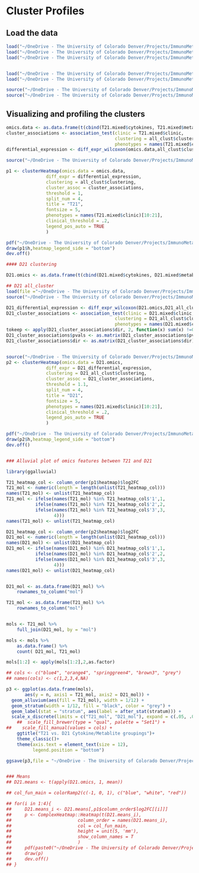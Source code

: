 # Cluster Profiles

## Load the data
```r
load("~/OneDrive - The University of Colorado Denver/Projects/ImmunoMetabolicSubtypes/results/clusterings/all_clust.RData")
load("~/OneDrive - The University of Colorado Denver/Projects/ImmunoMetabolicSubtypes/results/clusterings/cyt_clust.RData")
load("~/OneDrive - The University of Colorado Denver/Projects/ImmunoMetabolicSubtypes/results/clusterings/met_clust.RData")


load("~/OneDrive - The University of Colorado Denver/Projects/ImmunoMetabolicSubtypes/data/processed/T21_standardized_cyt_met.RData")
load("~/OneDrive - The University of Colorado Denver/Projects/ImmunoMetabolicSubtypes/data/processed/D21_standardized_cyt_met.RData")

source("~/OneDrive - The University of Colorado Denver/Projects/ImmunoMetabolicSubtypes/R/cluster_evaluation.R")
source("~/OneDrive - The University of Colorado Denver/Projects/ImmunoMetabolicSubtypes/R/data_prep_functions.R")

```

## Visualizing and profiling the clusters

```r
omics.data <- as.data.frame(t(cbind(T21.mixed$cytokines, T21.mixed$metabolites)))
cluster_associations <- association_test(clinic = T21.mixed$clinic,
                                         clustering = all_clust$clustering,
                                         phenotypes = names(T21.mixed$clinic)[10:21])
differential_expression <- diff_expr_wilcoxon(omics.data,all_clust$clustering)

source("~/OneDrive - The University of Colorado Denver/Projects/ImmunoMetabolicSubtypes/R/cluster_evaluation.R")

p1 <- clusterHeatmap(omics.data = omics.data,
               diff_expr = differential_expression,
               clustering = all_clust$clustering,
               cluster_assoc = cluster_associations,
               threshold = 1,
               split_num = 4,
               title = "T21",
               fontsize = 5,
               phenotypes = names(T21.mixed$clinic)[10:21],
               clinical_threshold = .2,
               legend_pos_auto = TRUE
               )

pdf("~/OneDrive - The University of Colorado Denver/Projects/ImmunoMetabolicSubtypes/results/cluster_heatmaps/revision_T21_cyt_met_diff_clinic_4clusters_25neighbors_heatmap.pdf", width = 12, height = 4)
draw(p1$h,heatmap_legend_side = "bottom")
dev.off()

#### D21 clustering

D21.omics <- as.data.frame(t(cbind(D21.mixed$cytokines, D21.mixed$metabolites)))

## D21 all_cluster
load(file ="~/OneDrive - The University of Colorado Denver/Projects/ImmunoMetabolicSubtypes/results/clusterings/D21_all_clust.RData")
source("~/OneDrive - The University of Colorado Denver/Projects/ImmunoMetabolicSubtypes/R/cluster_evaluation.R")

D21_differential_expression <- diff_expr_wilcoxon(D21.omics,D21_all_clust$clustering)
D21_cluster_associations <- association_test(clinic = D21.mixed$clinic,
                                         clustering = D21_all_clust$clustering,
                                         phenotypes = names(D21.mixed$clinic)[10:21])
tokeep <- apply(D21_cluster_associations$dir, 2, function(x) sum(x) !=0)
D21_cluster_associations$pvals <- as.matrix(D21_cluster_associations$pvals)[,tokeep]
D21_cluster_associations$dir <- as.matrix(D21_cluster_associations$dir)[,tokeep]


source("~/OneDrive - The University of Colorado Denver/Projects/ImmunoMetabolicSubtypes/R/cluster_evaluation.R")
p2 <- clusterHeatmap(omics.data = D21.omics,
               diff_expr = D21_differential_expression,
               clustering = D21_all_clust$clustering,
               cluster_assoc = D21_cluster_associations,
               threshold = 1.1,
               split_num = 4,
               title = "D21",
               fontsize = 5,
               phenotypes = names(D21.mixed$clinic)[10:21],
               clinical_threshold = .2,
               legend_pos_auto = TRUE
               )

pdf("~/OneDrive - The University of Colorado Denver/Projects/ImmunoMetabolicSubtypes/results/cluster_heatmaps/revisoin_D21_cyt_met_diff_clinic_4clusters_25neighbors_heatmap.pdf", width = 12, height = 4)
draw(p2$h,heatmap_legend_side = "bottom")
dev.off()


### Alluvial plot of omics features between T21 and D21

library(ggalluvial)

T21_heatmap_col <- column_order(p1$heatmap)$log2FC
T21_mol <- numeric(length = length(unlist(T21_heatmap_col)))
names(T21_mol) <- unlist(T21_heatmap_col)
T21_mol <- ifelse(names(T21_mol) %in% T21_heatmap_col$'1',1,
           ifelse(names(T21_mol) %in% T21_heatmap_col$'2',2,
           ifelse(names(T21_mol) %in% T21_heatmap_col$'3',3,
                  4)))
names(T21_mol) <- unlist(T21_heatmap_col)

D21_heatmap_col <- column_order(p2$heatmap)$log2FC
D21_mol <- numeric(length = length(unlist(D21_heatmap_col)))
names(D21_mol) <- unlist(D21_heatmap_col)
D21_mol <- ifelse(names(D21_mol) %in% D21_heatmap_col$'1',1,
           ifelse(names(D21_mol) %in% D21_heatmap_col$'2',2,
           ifelse(names(D21_mol) %in% D21_heatmap_col$'3',3,
                  4)))
names(D21_mol) <- unlist(D21_heatmap_col)


D21_mol <- as.data.frame(D21_mol) %>%
    rownames_to_column("mol")

T21_mol <- as.data.frame(T21_mol) %>%
    rownames_to_column("mol")


mols <- T21_mol %>%
    full_join(D21_mol, by = "mol")

mols <- mols %>%
    as.data.frame() %>%
    count( D21_mol, T21_mol)

mols[1:2] <- apply(mols[1:2],2,as.factor)

## cols <- c("blue4", "orange4", "springgreen4", "brown3", "grey")
## names(cols) <- c(1,2,3,4,NA)

p3 <- ggplot(as.data.frame(mols),
       aes(y = n, axis1 = T21_mol, axis2 = D21_mol)) +
  geom_alluvium(aes(fill = T21_mol), width = 1/12) +
  geom_stratum(width = 1/12, fill = "black", color = "grey") +
  geom_label(stat = "stratum", aes(label = after_stat(stratum))) +
  scale_x_discrete(limits = c("T21_mol", "D21_mol"), expand = c(.05, .05)) +
    ##  scale_fill_brewer(type = "qual", palette = "Set1") +
##    scale_fill_manual(values = cols) +
    ggtitle("T21 vs. D21 Cytokine/Metablite groupings")+
    theme_classic()+
    theme(axis.text = element_text(size = 12),
          legend.position = "bottom")

ggsave(p3,file = "~/OneDrive - The University of Colorado Denver/Projects/ImmunoMetabolicSubtypes/results/riverplots/T21vsD21_cyt_met_groupings.pdf", height = 4, width = 6)


### Means
## D21.means <- t(apply(D21.omics, 1, mean))

## col_fun_main = colorRamp2(c(-1, 0, 1), c("blue", "white", "red"))

## for(i in 1:4){
##     D21.means_i <- D21.means[,p1$column_order$log2FC[[i]]]
##     p <- ComplexHeatmap::Heatmap(t(D21.means_i),
##                         column_order = names(D21.means_i),
##                         col = col_fun_main,
##                         height = unit(5, 'mm'),
##                         show_column_names = T
##                         )
##     pdf(paste0("~/OneDrive - The University of Colorado Denver/Projects/ImmunoMetabolicSubtypes/results/cluster_heatmaps/D21_",names(p1$column_order$log2FC)[[i]],".pdf"))
##     draw(p)
##     dev.off()
## }



```
